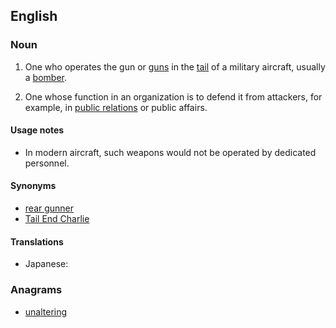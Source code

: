 ==English==

===Noun===
{{en-noun|head=[[tail]] [[gunner]]}}

# One who operates the gun or [[guns]] in the [[tail]] of a military aircraft, usually a [[bomber]].
# {{context|colloquial|lang=en}} One whose function in an organization is to defend it from attackers, for example, in [[public relations]] or public affairs.

====Usage notes====
* In modern aircraft, such weapons would not be operated by dedicated personnel.

====Synonyms====
* [[rear gunner]]
* [[Tail End Charlie]]

====Translations====
{{trans-top|one who operates the gun in the tail of a military aircraft}}
* Japanese: {{t|ja|尾部銃手|tr=びぶじゅうしゅ, bibu-jūshu}}
{{trans-mid}}
{{trans-bottom}}

===Anagrams===
* [[unaltering#English|unaltering]]